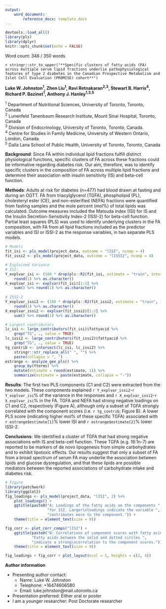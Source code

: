 ```yaml
---
output: 
    word_document:
        reference_docx: template.docx
---
```


```r
devtools::load_all()
library(pls)
library(dplyr)
knitr::opts_chunk$set(echo = FALSE)
```

Word count: 346 / 350 words

`r stringr::str_to_upper("**Specific clusters of fatty acids (FA) across multiple serum lipid fractions underlie pathophysiological features of type 2 diabetes in the Canadian Prospective Metabolism and Islet Cell Evaluation (PROMISE) cohort**")`

**Luke W. Johnston^1^, Zhen Liu^1^, Ravi Retnakaran^2,3^, Stewart B. Harris^4^, Richard P. Bazinet^1^, Anthony J. Hanley^1,3,5^**

| ^1^ Department of Nutritional Sciences, University of Toronto, Toronto, Canada
| ^2^ Lunenfeld Tanenbaum Research Institute, Mount Sinai Hospital, Toronto, Canada
| ^3^ Division of Endocrinology, University of Toronto, Toronto, Canada.
| ^4^ Centre for Studies in Family Medicine, University of Western Ontario, London, Canada.
| ^5^ Dalla Lana School of Public Health, University of Toronto, Toronto, Canada

**Background**: 
Since FA within individual lipid fractions fulfill distinct
physiological functions, specific clusters of FA across these fractions could be informative 
regarding diabetes risk. Our aim, therefore, was to identify specific clusters in the 
composition of FA across multiple lipid fractions and determine their association with insulin sensitivity
(IS) and beta-cell function.

**Methods**: 
Adults at risk for diabetes (n=477) had blood drawn at fasting and during an OGTT. FA from
triacylglycerol (TGFA), phospholipid (PL), cholesteryl ester (CE), and non-esterified
(NEFA) fractions were quantified from fasting samples and the mole percent
(mol%) of total lipids was calculated. Outcome measures included the Matsuda index
(ISI) for IS and the Insulin Secretion-Sensitivity Index-2 (ISSI-2) for
beta-cell function. Partial least squares (PLS) was used to identify underlying
clusters in the FA composition, with FA from all lipid fractions included as the
predictor variables and ISI or ISSI-2 as the response variables, in two
separate PLS models.

```r
# Models
fit_isi <- pls_model(project_data, outcome = "lISI", ncomp = 4) 
fit_issi2 <- pls_model(project_data, outcome = "lISSI2", ncomp = 4) 

# Explained Variance
# ISI:
Y_explvar_isi <- (100 * drop(pls::R2(fit_isi, estimate = "train", intercept = FALSE)$val))[2] %>% 
    round(1) %>% as.character()
X_explvar_isi <- explvar(fit_isi)[1:2] %>% 
    sum() %>% round(1) %>% as.character()
    
# ISSI-2
Y_explvar_issi2 <- (100 * drop(pls::R2(fit_issi2, estimate = "train", intercept = FALSE)$val))[2] %>% 
    round(1) %>% as.character()
X_explvar_issi2 <- explvar(fit_issi2)[1:2] %>% 
    sum() %>% round(1) %>% as.character()

# Largest contributors
lc_isi <- large_contributors(fit_isi)$fattyacid %>% 
    grep("TG", ., value = TRUE)
lc_issi2 <- large_contributors(fit_issi2)$fattyacid %>% 
    grep("TG", ., value = TRUE) 
tg_contrib <- intersect(lc_isi, lc_issi2) %>% 
    stringr::str_replace_all(" ", "") %>% 
    paste(collapse = ", ")
estrange <- analyze_gee_pls() %>% 
    group_by(Yterms) %>% 
    mutate(estimate = round(estimate, 1)) %>% 
    summarize(estimate = paste(estimate, collapse = "-"))
```

**Results**:
The first two PLS components (C1 and C2) were extracted from the two models. These components
explained `r Y_explvar_issi2`-`r Y_explvar_isi`% of the variance in the
responses and `r X_explvar_issi2`-`r X_explvar_isi`% in the FA. TGFA and NEFA had 
strong negative loadings on C1 and C2, respectively (Figure A),
although only a subset of TGFA strongly correlated with the component scores
(i.e. `r tg_contrib`; Figure B). A lower PLS score 
(indicating higher mol% of these specific TGFA)
associated with `r estrange$estimate[1]`% lower ISI and `r estrange$estimate[2]`% lower ISSI-2.

**Conclusions**:
We identified a cluster of TGFA that had strong negative associations with IS
and beta-cell function. These TGFA (e.g. 16:1n-7) are
reported to be markers of de novo lipogenesis from simple carbohydrates and 
to exhibit lipotoxic effects. Our results suggest that
only a subset of FA from a broad spectrum of serum FA may underlie the association
between lipids and glucose dysregulation, and that these lipids are possible
mediators between the reported associations of carbohydrate intake and diabetes
risk.

```r
# Figure
library(patchwork)
library(ggplot2)
fig_loadings <- pls_model(project_data, "lISI", 2) %>% 
    plot_loadings() +
    ggtitle(paste0("A: Loadings of the fatty acids on the components ", 
                   "for ISI. Larger\nloadings indicate the variable ",
                   "contributes more to the component.")) +
    theme(title = element_text(size = 9))

fig_corr <- plot_corr_comps("lISI") +
    ggtitle(paste0("B: Correlations of component scores with fatty acid values for ISI.\n", 
            "Fatty acids between the solid and dotted circles ",
            "indicate a strong\ncorrelation to the component scores.")) +
    theme(title = element_text(size = 9))

fig_loadings + fig_corr + plot_layout(ncol = 1, heights = c(2, 4))
```


**Author information**

- Presenting author contact:
    - Name: Luke W. Johnston
    - Telephone: +16474606580
    - Email: luke.johnston@mail.utoronto.ca
- Presentation preferred: Either oral or poster
- I am a younger researcher: Post Doctorate researcher

